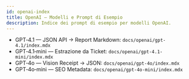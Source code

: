 ```yaml
---
id: openai-index
title: OpenAI — Modelli e Prompt di Esempio
description: Indice dei prompt di esempio per modelli OpenAI.
---
```


- GPT‑4.1 — JSON API → Report Markdown: `docs/openai/gpt-4.1/index.mdx`
- GPT‑4.1‑mini — Estrazione da Ticket: `docs/openai/gpt-4.1-mini/index.mdx`
- GPT‑4o — Vision Receipt → JSON: `docs/openai/gpt-4o/index.mdx`
- GPT‑4o‑mini — SEO Metadata: `docs/openai/gpt-4o-mini/index.mdx`

